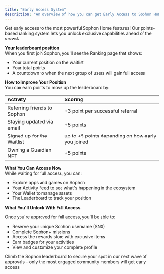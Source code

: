 ```yaml
---
title: "Early Access System"
description: "An overview of how you can get Early Access to Sophon Home."
---
```


Get early access to the most powerful Sophon Home features\! Our points-based ranking system lets you unlock exclusive capabilities ahead of the crowd.

**Your leaderboard position**\
When you first join Sophon, you'll see the Ranking page that shows:

- Your current position on the waitlist
- Your total points
- A countdown to when the next group of users will gain full access

**How to Improve Your Position**\
You can earn points to move up the leaderboard by:

| Activity                    | Scoring                                            |
| :-------------------------- | :------------------------------------------------- |
| Referring friends to Sophon | \+3 point per successful referral                  |
| Staying updated via email   | \+5 points                                         |
| Signed up for the Waitlist  | up to \+5 points depending on how early you joined |
| Owning a Guardian NFT       | \+5 points                                         |

**What You Can Access Now**\
While waiting for full access, you can:

- Explore apps and games on Sophon
- Your Activity Feed to see what's happening in the ecosystem
- Your Wallet to manage assets
- The Leaderboard to track your position

**What You'll Unlock With Full Access**

Once you're approved for full access, you'll be able to:

- Reserve your unique Sophon username (SNS)
- Complete Sophon\+ missions
- Access the rewards store with exclusive items
- Earn badges for your activities
- View and customize your complete profile

Climb the Sophon leaderboard to secure your spot in our next wave of approvals - only the most engaged community members will get early access\!